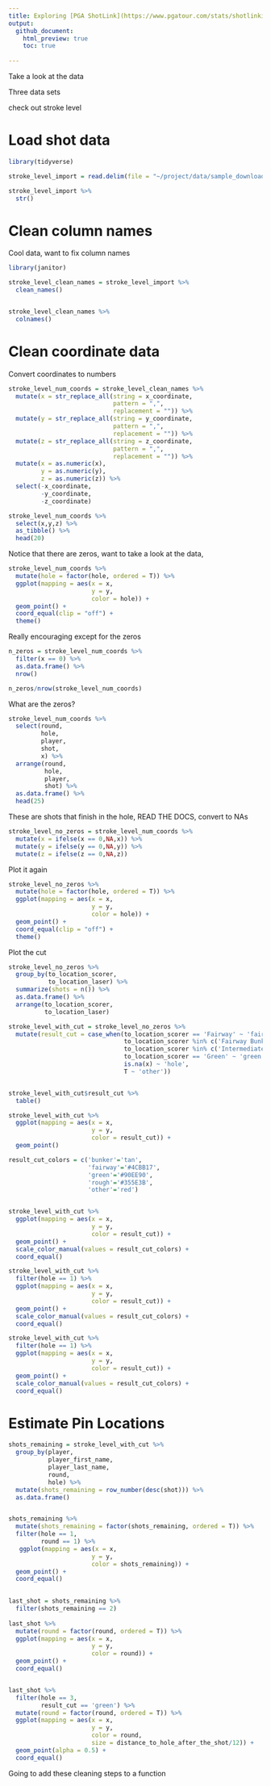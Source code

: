 ```yaml
---
title: Exploring [PGA ShotLink](https://www.pgatour.com/stats/shotlinkintelligence/overview.html)
output: 
  github_document:
    html_preview: true
    toc: true
    
---
```


Take a look at the data

Three data sets

check out stroke level

# Load shot data

```r

library(tidyverse)

stroke_level_import = read.delim(file = "~/project/data/sample_download/StrokeLevelTOURChamp.txt")

stroke_level_import %>% 
  str()

```

# Clean column names

Cool data, want to fix column names

```r


library(janitor)

stroke_level_clean_names = stroke_level_import %>% 
  clean_names()


stroke_level_clean_names %>% 
  colnames()


```

# Clean coordinate data

Convert coordinates to numbers

```r

stroke_level_num_coords = stroke_level_clean_names %>% 
  mutate(x = str_replace_all(string = x_coordinate,
                             pattern = ",",
                             replacement = "")) %>%
  mutate(y = str_replace_all(string = y_coordinate,
                             pattern = ",",
                             replacement = "")) %>% 
  mutate(z = str_replace_all(string = z_coordinate,
                             pattern = ",",
                             replacement = "")) %>% 
  mutate(x = as.numeric(x),
         y = as.numeric(y),
         z = as.numeric(z)) %>% 
  select(-x_coordinate, 
         -y_coordinate, 
         -z_coordinate)

stroke_level_num_coords %>% 
  select(x,y,z) %>% 
  as_tibble() %>% 
  head(20)


```

Notice that there are zeros, want to take a look at the data, 

```r

stroke_level_num_coords %>% 
  mutate(hole = factor(hole, ordered = T)) %>% 
  ggplot(mapping = aes(x = x,
                       y = y,
                       color = hole)) +
  geom_point() +
  coord_equal(clip = "off") +
  theme()


```


Really encouraging except for the zeros


```r

n_zeros = stroke_level_num_coords %>% 
  filter(x == 0) %>% 
  as.data.frame() %>% 
  nrow()

n_zeros/nrow(stroke_level_num_coords)

```

What are the zeros?

```r

stroke_level_num_coords %>% 
  select(round,
         hole,
         player,
         shot,
         x) %>% 
  arrange(round,
          hole,
          player,
          shot) %>% 
  as.data.frame() %>% 
  head(25)

```

These are shots that finish in the hole, READ THE DOCS, convert to NAs

```r

stroke_level_no_zeros = stroke_level_num_coords %>% 
  mutate(x = ifelse(x == 0,NA,x)) %>% 
  mutate(y = ifelse(y == 0,NA,y)) %>% 
  mutate(z = ifelse(z == 0,NA,z)) 

```


Plot it again

```r

stroke_level_no_zeros %>% 
  mutate(hole = factor(hole, ordered = T)) %>%
  ggplot(mapping = aes(x = x,
                       y = y,
                       color = hole)) +
  geom_point() +
  coord_equal(clip = "off") +
  theme()


```



Plot the cut

```r

stroke_level_no_zeros %>% 
  group_by(to_location_scorer,
           to_location_laser) %>% 
  summarize(shots = n()) %>% 
  as.data.frame() %>% 
  arrange(to_location_scorer,
          to_location_laser)

```


```r

stroke_level_with_cut = stroke_level_no_zeros %>% 
  mutate(result_cut = case_when(to_location_scorer == 'Fairway' ~ 'fairway',
                                to_location_scorer %in% c('Fairway Bunker', 'Green Side Bunker') ~ 'bunker',
                                to_location_scorer %in% c('Intermediate Rough','Primary Rough') ~ 'rough',
                                to_location_scorer == 'Green' ~ 'green',
                                is.na(x) ~ 'hole',
                                T ~ 'other'))


stroke_level_with_cut$result_cut %>% 
  table()

```



```r

stroke_level_with_cut %>% 
  ggplot(mapping = aes(x = x,
                       y = y,
                       color = result_cut)) +
  geom_point()

```

```r

result_cut_colors = c('bunker'='tan',
                      'fairway'='#4CBB17',
                      'green'='#90EE90',
                      'rough'='#355E3B',
                      'other'='red')


stroke_level_with_cut %>% 
  ggplot(mapping = aes(x = x,
                       y = y,
                       color = result_cut)) +
  geom_point() +
  scale_color_manual(values = result_cut_colors) +
  coord_equal()

```


```r

stroke_level_with_cut %>% 
  filter(hole == 1) %>% 
  ggplot(mapping = aes(x = x,
                       y = y,
                       color = result_cut)) +
  geom_point() +
  scale_color_manual(values = result_cut_colors) +
  coord_equal()

```


```r

stroke_level_with_cut %>% 
  filter(hole == 1) %>% 
  ggplot(mapping = aes(x = x,
                       y = y,
                       color = result_cut)) +
  geom_point() +
  scale_color_manual(values = result_cut_colors) +
  coord_equal()

```
# Estimate Pin Locations

```r

shots_remaining = stroke_level_with_cut %>% 
  group_by(player,
           player_first_name,
           player_last_name,
           round,
           hole) %>% 
  mutate(shots_remaining = row_number(desc(shot))) %>% 
  as.data.frame() 


shots_remaining %>% 
  mutate(shots_remaining = factor(shots_remaining, ordered = T)) %>% 
  filter(hole == 1,
         round == 1) %>% 
   ggplot(mapping = aes(x = x,
                       y = y,
                       color = shots_remaining)) +
  geom_point() +
  coord_equal()
  

last_shot = shots_remaining %>%
  filter(shots_remaining == 2)
  
last_shot %>% 
  mutate(round = factor(round, ordered = T)) %>% 
  ggplot(mapping = aes(x = x,
                       y = y,
                       color = round)) +
  geom_point() +
  coord_equal()


last_shot %>% 
  filter(hole == 3,
         result_cut == 'green') %>% 
  mutate(round = factor(round, ordered = T)) %>% 
  ggplot(mapping = aes(x = x,
                       y = y,
                       color = round,
                       size = distance_to_hole_after_the_shot/12)) +
  geom_point(alpha = 0.5) +
  coord_equal()

```


Going to add these cleaning steps to a function



